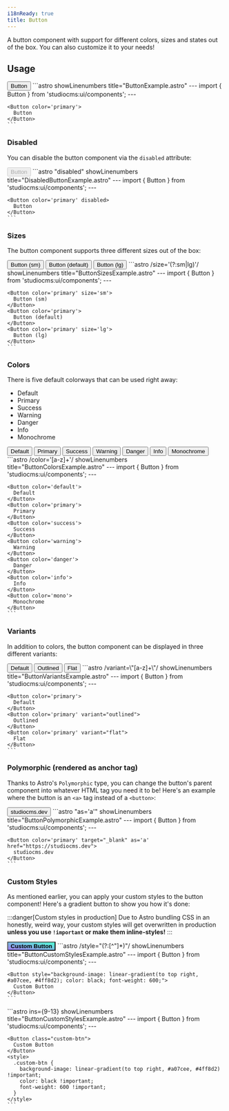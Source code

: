 ```yaml
---
i18nReady: true
title: Button
---
```



A button component with support for different colors, sizes and states out of the box. You can also customize it to your needs!

## Usage

<Tabs>
  <TabItem label="Preview">
    <PreviewCard>
      <Button color='primary'>
        Button
      </Button>
    </PreviewCard>
  </TabItem>
  <TabItem label="Code">
    ```astro showLinenumbers title="ButtonExample.astro"
    ---
    import { Button } from 'studiocms:ui/components';
    ---

    <Button color='primary'>
      Button
    </Button>
    ```
  </TabItem>
</Tabs>

### Disabled

You can disable the button component via the `disabled` attribute:

<Tabs>
  <TabItem label="Preview">
    <PreviewCard>
      <Button color='primary' disabled>
        Button
      </Button>
    </PreviewCard>
  </TabItem>
  <TabItem label="Code">
    ```astro "disabled" showLinenumbers title="DisabledButtonExample.astro"
    ---
    import { Button } from 'studiocms:ui/components';
    ---

    <Button color='primary' disabled>
      Button
    </Button>
    ```
  </TabItem>
</Tabs>

### Sizes

The button component supports three different sizes out of the box:

<Tabs>
  <TabItem label="Preview">
    <PreviewCard>
      <Button color='primary' size='sm'>
        Button (sm)
      </Button>
      <Button color='primary'>
        Button (default)
      </Button>
      <Button color='primary' size='lg'>
        Button (lg)
      </Button>
    </PreviewCard>
  </TabItem>
  <TabItem label="Code">
    ```astro /size='(?:sm|lg)'/ showLinenumbers title="ButtonSizesExample.astro"
    ---
    import { Button } from 'studiocms:ui/components';
    ---

    <Button color='primary' size='sm'>
      Button (sm)
    </Button>
    <Button color='primary'>
      Button (default)
    </Button>
    <Button color='primary' size='lg'>
      Button (lg)
    </Button>
    ```
  </TabItem>
</Tabs>

### Colors

There is five default colorways that can be used right away:
- Default
- Primary
- Success
- Warning
- Danger
- Info
- Monochrome

<Tabs>
  <TabItem label="Preview">
    <PreviewCard>
      <Button color='default'>
        Default
      </Button>
      <Button color='primary'>
        Primary
      </Button>
      <Button color='success'>
        Success
      </Button>
      <Button color='warning'>
        Warning
      </Button>
      <Button color='danger'>
        Danger
      </Button>
      <Button color='info'>
        Info
      </Button>
      <Button color='mono'>
        Monochrome
      </Button>
    </PreviewCard>
  </TabItem>
  <TabItem label="Code">
    ```astro /color='[a-z]+'/ showLinenumbers title="ButtonColorsExample.astro"
    ---
    import { Button } from 'studiocms:ui/components';
    ---

    <Button color='default'>
      Default
    </Button>
    <Button color='primary'>
      Primary
    </Button>
    <Button color='success'>
      Success
    </Button>
    <Button color='warning'>
      Warning
    </Button>
    <Button color='danger'>
      Danger
    </Button>
    <Button color='info'>
      Info
    </Button>
    <Button color='mono'>
      Monochrome
    </Button>
    ```
  </TabItem>
</Tabs>

### Variants

In addition to colors, the button component can be displayed in three different variants:

<Tabs>
  <TabItem label="Preview">
    <PreviewCard>
      <Button color='primary'>
        Default
      </Button>
      <Button color='primary' variant="outlined">
        Outlined
      </Button>
      <Button color='primary' variant="flat">
        Flat
      </Button>
    </PreviewCard>
  </TabItem>
  <TabItem label="Code">
    ```astro /variant=\"[a-z]+\"/ showLinenumbers title="ButtonVariantsExample.astro"
    ---
    import { Button } from 'studiocms:ui/components';
    ---

    <Button color='primary'>
      Default
    </Button>
    <Button color='primary' variant="outlined">
      Outlined
    </Button>
    <Button color='primary' variant="flat">
      Flat
    </Button>
    ```
  </TabItem>
</Tabs>

### Polymorphic (rendered as anchor tag)

Thanks to Astro's `Polymorphic` type, you can change the button's parent component into whatever HTML tag you need it to be!
Here's an example where the button is an `<a>` tag instead of a `<button>`:

<Tabs>
  <TabItem label="Preview">
    <PreviewCard>
      <Button color='primary' target="_blank" as='a' href="https://studiocms.dev">
        studiocms.dev
      </Button>
    </PreviewCard>
  </TabItem>
  <TabItem label="Code">
    ```astro "as='a'" showLinenumbers title="ButtonPolymorphicExample.astro"
    ---
    import { Button } from 'studiocms:ui/components';
    ---
  
    <Button color='primary' target="_blank" as='a' href="https://studiocms.dev">
      studiocms.dev
    </Button>
    ```
  </TabItem>
</Tabs>

### Custom Styles

As mentioned earlier, you can apply your custom styles to the button component! Here's a gradient button to show you how it's done:

:::danger[Custom styles in production]
Due to Astro bundling CSS in an honestly, weird way, your custom styles will get overwritten in production **unless you use `!important` or make 
them inline-styles!**
:::

<Tabs>
  <TabItem label="Preview">
    <PreviewCard>
      <Button style="background-image: linear-gradient(to top right, #a07cee, #4ff8d2); color: black; font-weight: 600;">
        Custom Button
      </Button>
    </PreviewCard>
  </TabItem>
  <TabItem label="Code (with inline styles)">
    ```astro /style="(?:[^"]*)"/ showLinenumbers title="ButtonCustomStylesExample.astro"
    ---
    import { Button } from 'studiocms:ui/components';
    ---
  
    <Button style="background-image: linear-gradient(to top right, #a07cee, #4ff8d2); color: black; font-weight: 600;">
      Custom Button
    </Button>
    ```
  </TabItem>
  <TabItem label="Code (with !important)">
    ```astro ins={9-13} showLinenumbers title="ButtonCustomStylesExample.astro"
    ---
    import { Button } from 'studiocms:ui/components';
    ---
  
    <Button class="custom-btn">
      Custom Button
    </Button>
    <style>
      .custom-btn {
        background-image: linear-gradient(to top right, #a07cee, #4ff8d2) !important;
        color: black !important;
        font-weight: 600 !important;
      }
    </style>
    ```
  </TabItem>
</Tabs>
